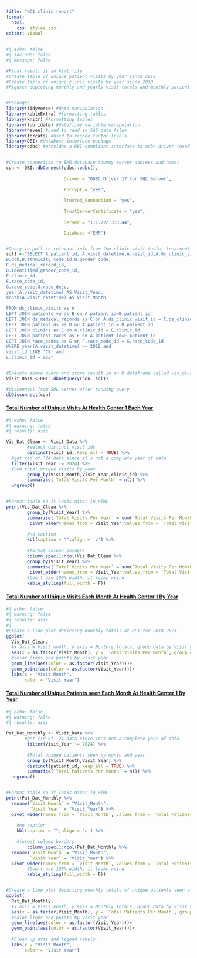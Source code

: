 ```yaml
---
title: "HC1 clinic report"
format: 
  html:
    css: styles.css
editor: visual
---
```


```r
#| echo: false
#| include: false
#| message: false

#Final result is an html file
#Create table of unique patient visits by year since 2018
#Create table of unique clinic visits by year since 2018
#Figures depicting monthly and yearly visit totals and monthly patient totals


#Packages 
library(tidyverse) #data manipulation
library(kableExtra) #formatting tables
library(knitr) #formatting tables
library(lubridate) #date/time variable manipulation
library(haven) #used to read in SAS data files 
library(forcats) #used to recode factor levels
library(DBI) #database interface package 
library(odbc) #provides a DBI-compliant interface to odbc driver (used in combo with DBI package) 


#Create connection to EMR database (dummy server address and name)
con <- DBI::dbConnect(odbc::odbc(),
                      
                      Driver = "ODBC Driver 17 for SQL Server",
                      
                      Encrypt = "yes",
                      
                      Trusted_Connection = "yes",
                      
                      TrustServerCertificate = "yes",
                      
                      Server = "111.222.333.44",

                      Database ="EMR")


#Query to pull in relevant info from the clinic visit table, treatment table, medical record table, demographics, etc. and do preliminary filtering of data based on BIC Tx, visit date, and PHL ZIP as per inclusion criteria
sql1 <-"SELECT A.patient_id, A.visit_datetime,A.visit_id,A.ds_clinic_visit_id,
B.dob,B.ethnicity_code_id,B.gender_code,
C.ds_medical_record_id,
D.identified_gender_code_id, 
E.clinic_id,
F.race_code_id, 
G.race_code,G.race_desc,
year(A.visit_datetime) AS Visit_Year,
month(A.visit_datetime) AS Visit_Month

FROM ds_clinic_visits as A
LEFT JOIN patients_vw as B on A.patient_id=B.patient_id
LEFT JOIN ds_medical_records as C on A.ds_clinic_visit_id = C.ds_clinic_visit_id
LEFT JOIN patient_ds as D on A.patient_id = D.patient_id
LEFT JOIN clinics as E on A.clinic_id = E.clinic_id
LEFT JOIN patient_races as F on A.patient_id=F.patient_id
LEFT JOIN race_codes as G on F.race_code_id = G.race_code_id
WHERE year(A.visit_datetime) >= 2018 and
visit_id LIKE 'C%' and 
E.clinic_id = 922"


#Execute above query and store result in an R dataframe called vis_plus 
Visit_Data <-DBI::dbGetQuery(con, sql1)

#disconnect from SQL server after running query
dbDisconnect(con)

```

#### [Total Number of Unique Visits At Health Center 1 Each Year]{.underline}

```r
#| echo: false
#| warning: false
#| results: asis

Vis_Dat_Clean <- Visit_Data %>% 
        #select distinct visit ids
        distinct(visit_id,.keep_all = TRUE) %>%
  #get rid of '24 data since it's not a complete year of data
  filter(Visit_Year != 2024) %>% 
  #Sum total unique visits by year 
        group_by(Visit_Month,Visit_Year,clinic_id) %>% 
        summarise(`Total Visits Per Month` = n()) %>% 
  ungroup()
 

#Format table so it looks nicer in HTML
print(Vis_Dat_Clean %>% 
        group_by(Visit_Year) %>%
        summarise(`Total Visits Per Year` = sum(`Total Visits Per Month`)) %>% 
         pivot_wider(names_from = Visit_Year,values_from = `Total Visits Per Year`) %>% 
        
        #no caption
        kbl(caption = "",align = 'c') %>%
        
        #format column borders
        column_spec(1:ncol(Vis_Dat_Clean %>% 
        group_by(Visit_Year) %>%
        summarise(`Total Visits Per Year` = sum(`Total Visits Per Month`)) %>% 
         pivot_wider(names_from = Visit_Year,values_from = `Total Visits Per Year`)),border_left=T,border_right=T) %>%     
        #Don't use 100% width, it looks weird
        kable_styling(full_width = F))

```
#### [Total Number of Unique Visits Each Month At Health Center 1 By Year]{.underline}

```r
#| echo: false
#| warning: false
#| results: asis
#| 
#Create a line plot depicting monthly totals at HC1 for 2018-2023
ggplot(
  Vis_Dat_Clean,
  #x axis = Visit month, y axis = Monthly totals, group data by Visit year
  aes(x = as.factor(Visit_Month), y = `Total Visits Per Month`, group = as.factor(Visit_Year)))+
  #color lines and points by visit year
  geom_line(aes(color = as.factor(Visit_Year)))+
  geom_point(aes(color = as.factor(Visit_Year)))+
  labs(x = "Visit Month",
       color = "Visit Year")

```

#### [Total Number of Unique Patients seen Each Month At Health Center 1 By Year]{.underline}

```r
#| echo: false
#| warning: false
#| results: asis

Pat_Dat_Monthly <- Visit_Data %>%
       #get rid of '24 data since it's not a complete year of data
        filter(Visit_Year != 2024) %>%
      
        #Total unique patients seen by month and year
        group_by(Visit_Month,Visit_Year) %>% 
        distinct(patient_id,.keep_all = TRUE) %>% 
        summarise(`Total Patients Per Month` = n()) %>% 
  ungroup() 


#Format table so it looks nicer in HTML
print(Pat_Dat_Monthly %>% 
  rename(`Visit Month` = "Visit_Month",
         `Visit Year` = "Visit_Year") %>% 
  pivot_wider(names_from = `Visit Month`, values_from = `Total Patients Per Month`) %>% 
    
    #no caption    
    kbl(caption = "",align = 'c') %>% 
    
    #format column borders
        column_spec(1:ncol(Pat_Dat_Monthly %>% 
  rename(`Visit Month` = "Visit_Month",
         `Visit Year` = "Visit_Year") %>% 
  pivot_wider(names_from = `Visit Month`, values_from = `Total Patients Per Month`)),border_left=T,border_right=T) %>% 
        #Don't use 100% width, it looks weird
        kable_styling(full_width = F))


#Create a line plot depicting monthly totals of unique patients seen at HC1 from 2018-2023
ggplot(
  Pat_Dat_Monthly,
  #x axis = Visit month, y axis = Monthly totals, group data by Visit year
  aes(x = as.factor(Visit_Month), y = `Total Patients Per Month`, group = as.factor(Visit_Year)))+
  #color lines and points by visit year
  geom_line(aes(color = as.factor(Visit_Year)))+
  geom_point(aes(color = as.factor(Visit_Year)))+
  
  #Clean up axis and legend labels
  labs(x = "Visit Month",
       color = "Visit Year")



```
